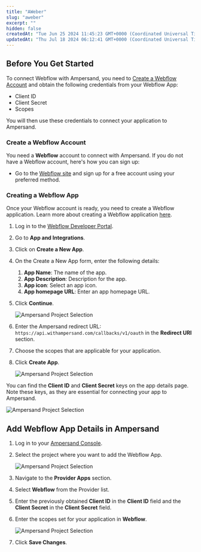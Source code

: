 ```yaml
---
title: "AWeber"
slug: "aweber"
excerpt: ""
hidden: false
createdAt: "Tue Jun 25 2024 11:45:23 GMT+0000 (Coordinated Universal Time)"
updatedAt: "Thu Jul 18 2024 06:12:41 GMT+0000 (Coordinated Universal Time)"
---
```

## Before You Get Started

To connect Webflow with Ampersand, you need to [Create a Webflow Account](#create-a-webflow-account) and obtain the following credentials from your Webflow App:

- Client ID
- Client Secret
- Scopes

You will then use these credentials to connect your application to Ampersand.

### Create a Webflow Account

You need a **Webflow** account to connect with Ampersand. If you do not have a Webflow account, here's how you can sign up:

- Go to the [Webflow site](https://webflow.com/) and sign up for a free account using your preferred method.

### Creating a Webflow App

Once your Webflow account is ready, you need to create a Webflow application. Learn more about creating a Webflow application [here](https://developers.webflow.com/).

1. Log in to the [Webflow Developer Portal](https://developers.webflow.com/).

2. Go to **App and Integrations**.

3. Click on **Create a New App**.

4. On the Create a New App form, enter the following details:
   1. **App Name**: The name of the app.
   2. **App Description**: Description for the app.
   3. **App icon**: Select an app icon.
   4. **App homepage URL**: Enter an app homepage URL.

5. Click **Continue**.

   ![Ampersand Project Selection](https://files.readme.io/a782325-webflow1.gif)

6. Enter the Ampersand redirect URL: `https://api.withampersand.com/callbacks/v1/oauth` in the **Redirect URI** section.

7. Choose the scopes that are applicable for your application.

8. Click **Create App**.

   ![Ampersand Project Selection](https://files.readme.io/18ea977-webflow2.gif)

You can find the **Client ID** and **Client Secret** keys on the app details page. Note these keys, as they are essential for connecting your app to Ampersand.

![Ampersand Project Selection](https://files.readme.io/39be07e-Screenshot_2024-07-16_at_13.36.05.png)

## Add Webflow App Details in Ampersand

1. Log in to your [Ampersand Console](https://console.withampersand.com).

2. Select the project where you want to add the Webflow App.

   ![Ampersand Project Selection](https://files.readme.io/eba5c80-Ampersand.png)

3. Navigate to the **Provider Apps** section.

4. Select **Webflow** from the Provider list.

5. Enter the previously obtained **Client ID** in the **Client ID** field and the **Client Secret** in the **Client Secret** field.

6. Enter the scopes set for your application in **Webflow**.

   ![Ampersand Project Selection](https://files.readme.io/9764a07-webflow3.gif)

7. Click **Save Changes**.
